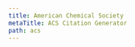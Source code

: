 ```yaml
---
title: American Chemical Society
metaTitle: ACS Citation Generator
path: acs
---
```

<?xml version="1.0" encoding="utf-8"?><style xmlns="http://purl.org/net/xbiblio/csl" class="in-text" version="1.0" demote-non-dropping-particle="sort-only" page-range-format="expanded" default-locale="en-US"><info><title>American Chemical Society</title><title-short>ACS</title-short><id>http://www.zotero.org/styles/american-chemical-society</id><link href="http://www.zotero.org/styles/american-chemical-society" rel="self"/><link href="http://pubs.acs.org/doi/pdf/10.1021/bk-2006-STYG.ch014" rel="documentation"/><author><name>Julian Onions</name><email>julian.onions@gmail.com</email></author><contributor><name>Ivan Bushmarinov</name><email>ib@ineos.ac.ru</email></contributor><contributor><name>Sebastian Karcher</name></contributor><category citation-format="numeric"/><category field="chemistry"/><summary>The American Chemical Society style</summary><updated>2018-02-05T04:57:25+00:00</updated><rights license="http://creativecommons.org/licenses/by-sa/3.0/">This work is licensed under a Creative Commons Attribution-ShareAlike 3.0 License</rights></info><locale xml:lang="en"><terms><term name="editortranslator" form="short"><single>ed. and translator</single><multiple>eds. and translators</multiple></term><term name="translator" form="short"><single>translator</single><multiple>translators</multiple></term><term name="collection-editor" form="short"><single>series ed.</single><multiple>series eds.</multiple></term></terms></locale><macro name="editor"><group delimiter="; "><names variable="editor translator" delimiter="; "><name sort-separator=", " initialize-with=". " name-as-sort-order="all" delimiter=", " delimiter-precedes-last="always"/><label form="short" prefix=", " text-case="title"/></names><names variable="collection-editor"><name sort-separator=", " initialize-with=". " name-as-sort-order="all" delimiter=", " delimiter-precedes-last="always"/><label form="short" prefix=", " text-case="title"/></names></group></macro><macro name="author"><names variable="author" suffix="."><name sort-separator=", " initialize-with=". " name-as-sort-order="all" delimiter="; " delimiter-precedes-last="always"/><label form="short" prefix=", " text-case="capitalize-first"/></names></macro><macro name="publisher"><group delimiter=": "><text variable="publisher"/><text variable="publisher-place"/></group></macro><macro name="title"><choose><if type="bill book graphic legal_case legislation motion_picture report song" match="any"><text variable="title" text-case="title" font-style="italic"/></if><else><text variable="title" text-case="title"/></else></choose></macro><macro name="volume"><group delimiter=" "><text term="volume" form="short" text-case="capitalize-first"/><text variable="volume"/></group></macro><macro name="series"><text variable="collection-title"/></macro><macro name="pages"><label variable="page" form="short" suffix=" " strip-periods="true"/><text variable="page"/></macro><macro name="book-container"><group delimiter=". "><text macro="title"/><choose><if type="entry-dictionary entry-encyclopedia" match="none"><group delimiter=" "><text term="in" text-case="capitalize-first"/><text variable="container-title" font-style="italic"/></group></if><else><text variable="container-title" font-style="italic"/></else></choose></group></macro><macro name="issued"><date variable="issued" delimiter=" "><date-part name="year"/></date></macro><macro name="full-issued"><date variable="issued" delimiter=" "><date-part name="month" form="long" suffix=" "/><date-part name="day" suffix=", "/><date-part name="year"/></date></macro><macro name="edition"><choose><if is-numeric="edition"><group delimiter=" "><number variable="edition" form="ordinal"/><text term="edition" form="short"/></group></if><else><text variable="edition" suffix="."/></else></choose></macro><citation collapse="citation-number"><sort><key variable="citation-number"/></sort><layout delimiter="," vertical-align="sup"><text variable="citation-number"/></layout></citation><bibliography second-field-align="flush" entry-spacing="0" et-al-min="11" et-al-use-first="10"><layout suffix="."><text variable="citation-number" prefix="(" suffix=") "/><text macro="author" suffix=" "/><choose><if type="article-journal review" match="any"><group delimiter=" "><text macro="title" suffix="."/><text variable="container-title" font-style="italic" form="short"/><group delimiter=", "><text macro="issued" font-weight="bold"/><choose><if variable="volume"><group delimiter=" "><text variable="volume" font-style="italic"/><text variable="issue" prefix="(" suffix=")"/></group></if><else-if variable="issue"><group delimiter=" "><text term="issue" form="short" text-case="capitalize-first"/><text variable="issue"/></group></else-if></choose><text variable="page"/></group></group></if><else-if type="article-magazine article-newspaper article" match="any"><group delimiter=" "><text macro="title" suffix="."/><text variable="container-title" font-style="italic" suffix="."/><text macro="edition"/><text macro="publisher"/><group delimiter=", "><text macro="full-issued"/><text macro="pages"/></group></group></else-if><else-if type="thesis"><group delimiter=", "><group delimiter=". "><text macro="title"/><text variable="genre"/></group><text macro="publisher"/><text macro="issued"/><text macro="volume"/><text macro="pages"/></group></else-if><else-if type="bill book graphic legal_case legislation motion_picture report song" match="any"><group delimiter="; "><group delimiter=", "><text macro="title"/><text macro="edition"/></group><text macro="editor" prefix=" "/><text macro="series"/><choose><if type="report"><group delimiter=" "><text variable="genre"/><text variable="number"/></group></if></choose><group delimiter=", "><text macro="publisher"/><text macro="issued"/></group><group delimiter=", "><text macro="volume"/><text macro="pages"/></group></group></else-if><else-if type="patent"><group delimiter=", "><group delimiter=". "><text macro="title"/><text variable="number"/></group><date variable="issued" form="text"/></group></else-if><else-if type="chapter paper-conference entry-dictionary entry-encyclopedia" match="any"><group delimiter="; "><text macro="book-container"/><text macro="editor"/><text macro="series"/><group delimiter=", "><text macro="publisher"/><text macro="issued"/></group><group delimiter=", "><text macro="volume"/><text macro="pages"/></group></group></else-if><else-if type="webpage"><group delimiter=" "><text variable="title"/><text variable="URL"/><date variable="accessed" prefix="(accessed " suffix=")" delimiter=" "><date-part name="month" form="short" strip-periods="true"/><date-part name="day" suffix=", "/><date-part name="year"/></date></group></else-if><else><group delimiter=", "><group delimiter=". "><text macro="title"/><text variable="container-title" font-style="italic"/></group><group delimiter=", "><text macro="issued"/><text variable="volume" font-style="italic"/><text variable="page"/></group></group></else></choose></layout></bibliography></style>
